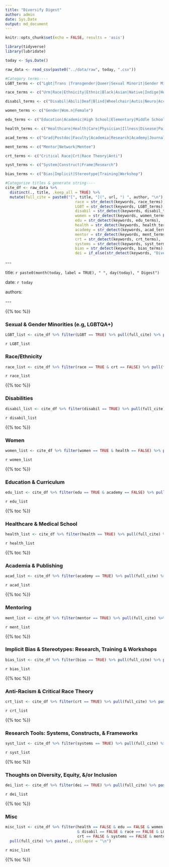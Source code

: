 ```yaml
---
title: "Diversify Digest"
author: admin
date: Sys.Date
output: md_document
---
```


```r
knitr::opts_chunk$set(echo = FALSE, results = 'asis')

library(tidyverse)
library(lubridate)

today <- Sys.Date()

raw_data <- read_csv(paste0("../data/raw", today, ".csv"))

#Category terms----
LGBT_terms <- c("Lgbt|Trans |Transgender|Queer|Sexual Minorit|Gender Minorit|Gender Ident|Sexual Orientation|Lesbian|Gay")

race_terms <- c("Urm|Race|Ethnicity|Ethnic|Black|Asian|Native|Indige|Hurm|Immigrant|Racial|Latin|Hispanic|Minority|Racism|African")

disabil_terms <- c("Disabil|Abili|Deaf|Blind|Wheelchair|Autis|Neuro|Accessibility|Mental Illness|Ablism|Impaired|Adhd|Disable")

women_terms <- c("Gender|Wom.n|Female")

edu_terms <- c("Education|Academic|High School|Elementary|Middle School|School|College| Undergrad|Classroom|Learning|Pedagog|Teach|Instruct|Curric|Affirmative Action|Campus")

health_terms <- c("Healthcare|Health|Care|Physician|Illness|Disease|Pain|Medic|Provid|Nurse|Doctor|Resident|Patient|Treat|Surg|Perscri|Sex.Related")

acad_terms <- c("Grad|Postdoc|Faculty|Academia|Research|Academy|Journal|Publish|Public|Cite|Citation|Author|Academic|Review|Higher Ed|Peer Review|Lit|Editor")

ment_terms <- c("Mentor|Network|Mentee")

crt_terms <- c("Critical Race|Crt|Race Theory|Anti")

syst_terms <- c("System|Construct|Frame|Research")

bias_terms <- c("Bias|Implicit|Stereotype|Training|Workshop")

#Categorize titles & generate string----
cite_df <- raw_data %>% 
  distinct(., title, .keep_all = TRUE) %>% 
  mutate(full_cite = paste0("[", title, "](", url, ") ", author, "\n"),
                               race = str_detect(keywords, race_terms),
                               LGBT = str_detect(keywords, LGBT_terms),
                               disabil = str_detect(keywords, disabil_terms),
                               women = str_detect(keywords, women_terms),
                               edu = str_detect(keywords, edu_terms),
                               health = str_detect(keywords, health_terms),
                               academy = str_detect(keywords, acad_terms),
                               mentor = str_detect(keywords, ment_terms),
                               crt = str_detect(keywords, crt_terms),
                               systems = str_detect(keywords, syst_terms),
                               bias = str_detect(keywords, bias_terms),
                               dei = if_else(str_detect(keywords, "Diversity") & str_detect(keywords, "Inclusion"), TRUE, FALSE))

```
\-\-\- 

title: `r paste0(month(today, label = TRUE), " ", day(today), " Digest")`

date: `r today`

authors: 

\-\-\- 

{{% toc %}}

### Sexual & Gender Minorities (e.g, LGBTQA+) ##
```r

LGBT_list <- cite_df %>% filter(LGBT == TRUE) %>% pull(full_cite) %>% paste(., collapse = "\n")
```

`r LGBT_list`

### Race/Ethnicity ##
```r

race_list <- cite_df %>% filter(race == TRUE & crt == FALSE) %>% pull(full_cite) %>% paste(., collapse = "\n")
```

`r race_list`

{{% toc %}}

### Disabilities ##
```r

disabil_list <- cite_df %>% filter(disabil == TRUE) %>% pull(full_cite) %>% paste(., collapse = "\n")
```

`r disabil_list`

{{% toc %}}

### Women ##
```r

women_list <- cite_df %>% filter(women == TRUE & health == FALSE) %>% pull(full_cite) %>% paste(., collapse = "\n")
```

`r women_list`

{{% toc %}}

### Education & Curriculum ##
```r

edu_list <- cite_df %>% filter(edu == TRUE & academy == FALSE) %>% pull(full_cite) %>% paste(., collapse = "\n")
```

`r edu_list`

{{% toc %}}

### Healthcare & Medical School ##
```r

health_list <- cite_df %>% filter(health == TRUE) %>% pull(full_cite) %>% paste(., collapse = "\n")
```

`r health_list`

{{% toc %}}

### Academia & Publishing ##
```r

acad_list <- cite_df %>% filter(academy == TRUE) %>% pull(full_cite) %>% paste(., collapse = "\n")
```

`r acad_list`

{{% toc %}}

### Mentoring ##
```r

ment_list <- cite_df %>% filter(mentor == TRUE) %>% pull(full_cite) %>% paste(., collapse = "\n")
```

`r ment_list`

{{% toc %}}

### Implicit Bias & Stereotypes: Research, Training & Workshops ##
```r

bias_list <- cite_df %>% filter(bias == TRUE) %>% pull(full_cite) %>% paste(., collapse = "\n")
```

`r bias_list`

{{% toc %}}

### Anti-Racism & Critical Race Theory ##
```r

crt_list <- cite_df %>% filter(crt == TRUE) %>% pull(full_cite) %>% paste(., collapse = "\n")
```

`r crt_list`

{{% toc %}}

### Research Tools: Systems, Constructs, & Frameworks ##
```r

syst_list <- cite_df %>% filter(systems == TRUE) %>% pull(full_cite) %>% paste(., collapse = "\n")
```

`r syst_list`

{{% toc %}}

### Thoughts on Diversity, Equity, &/or Inclusion ##
```r

dei_list <- cite_df %>% filter(dei == TRUE) %>% pull(full_cite) %>% paste(., collapse = "\n")
```

`r dei_list`

{{% toc %}}

### Misc ##
```r

misc_list <- cite_df %>% filter(health == FALSE & edu == FALSE & women == FALSE & academy == FALSE
                                & disabil == FALSE & race == FALSE & LGBT == FALSE & dei == FALSE &
                                crt == FALSE & systems == FALSE & mentor == FALSE & bias == FALSE) %>% 
  pull(full_cite) %>% paste(., collapse = "\n")
```

`r misc_list`

{{% toc %}}
